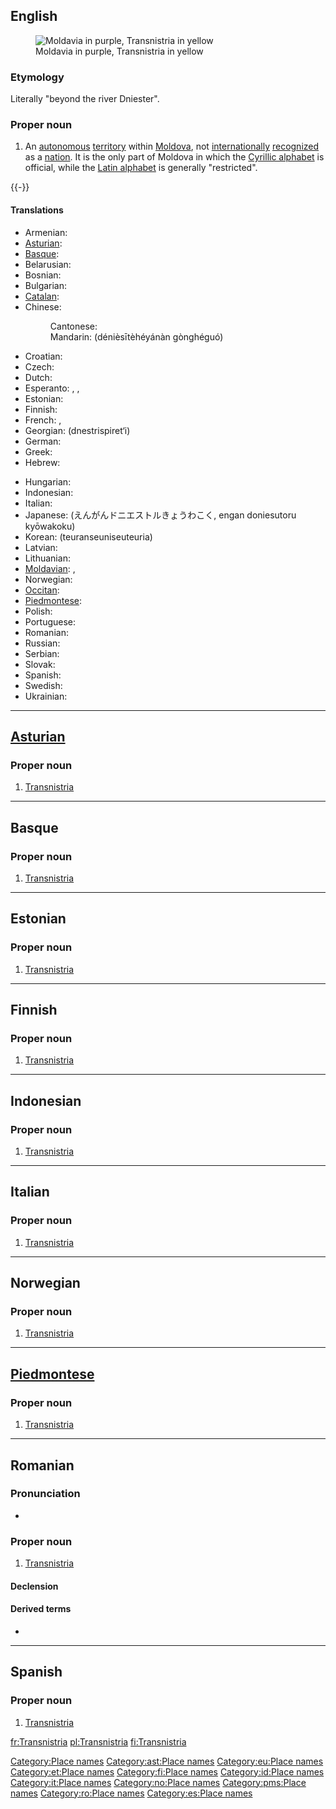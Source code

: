 ==English==
{{wikipedia}}
[[Image:Transnistria-map.png|thumb|right|Moldavia in purple, Transnistria in yellow]]

===Etymology===
Literally "beyond the river Dniester".

===Proper noun===
{{en-proper-noun}}

# An [[autonomous]] [[territory]] within [[Moldova]], not [[internationally]] [[recognized]] as a [[nation]]. It is the only part of Moldova in which the [[Cyrillic alphabet]] is official, while the [[Latin alphabet]] is generally "restricted".

{{-}}

====Translations====
{{trans-top|Transnistria, an autonomous territory in Moldova}}
* Armenian: {{t|hy|Մերձդնեստր|sc=Armn|tr=Merjdnestr|xs=Armenian}}
* [[Asturian]]: {{t-|ast|Transnistria|f|xs=Asturian}}
* [[Basque]]: {{t-|eu|Transnistria|xs=Basque}}
* Belarusian: {{t|be|Прыднястроўе|sc=Cyrl|xs=Belarusian}}
* Bosnian: {{t|bs|Pridnjestrovska Moldavska Republika|f}}
* Bulgarian: {{t|bg|Приднестровие|f|tr=Pridnestrovie|sc=Cyrl}}
* [[Catalan]]: {{t-|ca|Transnístria|f}}
* Chinese: {{zh-ts|德涅斯特河沿岸共和國|德涅斯特河沿岸共和国}}
*: Cantonese: {{tø|yue|德涅斯特河沿岸共和國|sc=Hani|xs=Cantonese}}
*: Mandarin: {{t|cmn|德涅斯特河沿岸共和国|sc=Hani|xs=Mandarin}} (dénièsītèhéyánàn gònghéguó)
* Croatian: {{t|hr|Pridnjestrovska Moldavska Republika|f}}
* Czech: {{t|cs|Podněstří}}
* Dutch: {{t|nl|Trans-Nistrië}}
* Esperanto: {{t|eo|Ĉednestrio|xs=Esperanto}}, {{t|eo|Transdnestrio|xs=Esperanto}}, {{t|eo|Transnistrio|xs=Esperanto}}
* Estonian: {{t-|et|Transnistria}}
* Finnish: {{t+|fi|Transnistria}}
* French: {{t+|fr|Transnistrie|f}}, {{t|fr|République moldave de Transnistrie|f}}
* Georgian: {{t|ka|დნესტრისპირეთი|xs=Georgian}} (dnestrispiret‘i)
* German: {{t|de|Transnistrien}}
* Greek: {{t|el|Υπερδνειστερία|f|sc=Grek}}
* Hebrew: {{t|he|טרנסניסטריה|f|sc=Hebr}}
{{trans-mid}}
* Hungarian: {{t|hu|Dnyeszter Menti Köztársaság}}
* Indonesian: {{t-|id|Transnistria|xs=Indonesian}}
* Italian: {{t-|it|Transnistria|f}}
* Japanese: {{t|ja|沿ドニエストル共和国|sc=Jpan}} (えんがんドニエストルきょうわこく, engan doniesutoru kyōwakoku)
* Korean: {{t|ko|트란스니스트리아|sc=Hang}} (teuranseuniseuteuria)
* Latvian: {{t|lv|Piedņestras Moldāvu Republika|xs=Latvian}}
* Lithuanian: {{t+|lt|Padniestrė|xs=Lithuanian}}
* [[Moldavian]]: {{t|mo|Транснистриа|f|Transnistria]]|tr=[[#Romanian|sc=Cyrl|xs=Moldavian}}, {{t|mo|Република Молдовеняскэ Нистрянэ|f|tr=[[Republica Moldovenească Nistreană]]|sc=Cyrl|xs=Moldavian}}
* Norwegian: {{t-|no|Transnistria}}
* [[Occitan]]: {{t-|oc|Transnístria|f|xs=Occitan}}
* [[Piedmontese]]: {{tø|pms|Transnistria|f|xs=Piemontese}}
* Polish: {{t+|pl|Naddniestrze}}
* Portuguese: {{t+|pt|Transnístria|f}}
* Romanian: {{t-|ro|Transnistria|f}}
* Russian: {{t|ru|Приднестровье|n|tr=Pridnéstrovje|sc=Cyrl}}
* Serbian: {{t|sr|Придњестровље|sc=Cyrl}}
* Slovak: {{t|sk|Podnestersko}}
* Spanish: {{t-|es|Transnistria}}
* Swedish: {{t|sv|Transnistrien}}
* Ukrainian: {{t|uk|Придністровська Молдавська Республіка|f|tr=Prydnistrovs’ka Moldavs’ka Respublika|sc=Cyrl|xs=Ukrainian}}
{{trans-bottom}}

[[Category:Place names]]

----

==[[Asturian]]==
{{wikipedia|lang=ast}}

===Proper noun===
{{infl|ast|proper noun|g=f}}

# [[#English|Transnistria]]

[[Category:ast:Place names]]

----

==Basque==
{{wikipedia|lang=eu}}

===Proper noun===
{{infl|eu|proper noun}}

# [[#English|Transnistria]]

[[Category:eu:Place names]]

----

==Estonian==
{{wikipedia|lang=et}}

===Proper noun===
{{infl|et|proper noun}}

# [[#English|Transnistria]]

[[Category:et:Place names]]

----

==Finnish==
{{wikipedia|lang=fi}}

===Proper noun===
{{infl|fi|proper noun}}

# [[#English|Transnistria]]

[[Category:fi:Place names]]

----

==Indonesian==
{{wikipedia|lang=id}}

===Proper noun===
{{infl|id|proper noun|g=}}

# [[#English|Transnistria]]

[[Category:id:Place names]]

----

==Italian==
{{wikipedia|lang=it}}

===Proper noun===
{{infl|it|proper noun|g=f}}

# [[#English|Transnistria]]

[[Category:it:Place names]]

----

==Norwegian==
{{wikipedia|lang=no}}

===Proper noun===
{{infl|no|proper noun|g=g}}

# [[#English|Transnistria]]

[[Category:no:Place names]]

----

==[[Piedmontese]]==
{{wikipedia|lang=pms}}

===Proper noun===
{{infl|pms|proper noun|g=f}}

# [[#English|Transnistria]]

[[Category:pms:Place names]]

----

==Romanian==
{{wikipedia|lang=ro}}

===Pronunciation===
* {{IPA|[trans'ni.stri.a]|lang=ro}}

===Proper noun===
{{infl|ro|proper noun|g=f}}

# [[#English|Transnistria]]

====Declension====
{{ro-country|gend=f|Transnistriei}}

====Derived terms====
* {{l|ro|transnistrian}}

[[Category:ro:Place names]]

----

==Spanish==
{{wikipedia|lang=es}}

===Proper noun===
{{infl|es|proper noun|g=f}}

# [[#English|Transnistria]]

[[Category:es:Place names]]

[[fr:Transnistria]]
[[pl:Transnistria]]
[[fi:Transnistria]]